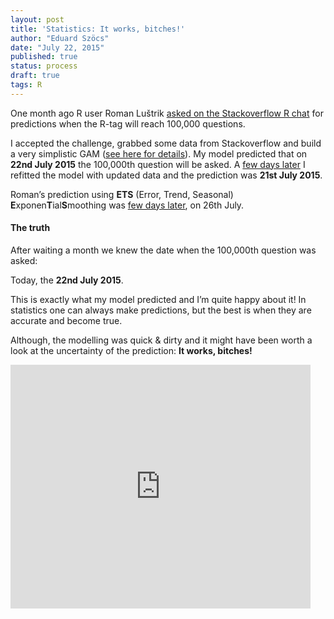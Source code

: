 ```yaml
---
layout: post
title: 'Statistics: It works, bitches!'
author: "Eduard Szöcs"
date: "July 22, 2015"
published: true
status: process
draft: true
tags: R
---
```



One month ago R user Roman Luštrik [asked on the Stackoverflow R chat](http://chat.stackoverflow.com/transcript/message/24020860#24020860) for predictions when the R-tag will reach 100,000 questions.

I accepted the challenge, grabbed some data from Stackoverflow and build a very simplistic GAM ([see here for details](http://rpubs.com/edisz/89600)).
My model predicted that on **22nd July 2015** the 100,000th question will be asked.
A [few days later](http://chat.stackoverflow.com/transcript/106?m=24158386#24158386) I refitted the model with updated data and the prediction was **21st July 2015**.

Roman's prediction using **ETS** (Error, Trend, Seasonal) **E**xponen**T**ial**S**moothing was [few days later](http://rpubs.com/RomanL/89598), on 26th July.




#### The truth 

After waiting a month we knew the date when the 100,000th question was asked:

Today, the **22nd July 2015**.

This is exactly what my model predicted and I'm quite happy about it!
In statistics one can always make predictions, but the best is when they are accurate and become true.

Although, the modelling was quick & dirty and it might have been worth a look at the uncertainty of the prediction: **It works, bitches!**


<iframe  title="YouTube video player" width="480" height="390" src="http://www.youtube.com/v/rj3rAJUVrGQ?html5=1" frameborder="0" allowfullscreen></iframe>
